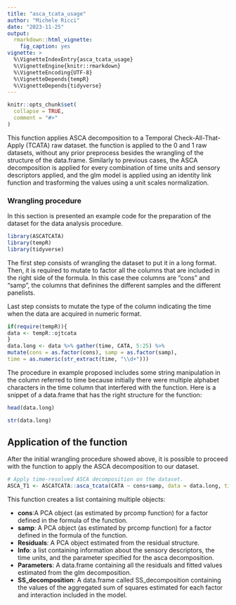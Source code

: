 ---
title: "asca_tcata_usage"
author: "Michele Ricci"
date: "2023-11-25"
output: 
  rmarkdown::html_vignette:
    fig_caption: yes
vignette: >
  %\VignetteIndexEntry{asca_tcata_usage}
  %\VignetteEngine{knitr::rmarkdown}
  %\VignetteEncoding{UTF-8}
  %\VignetteDepends{tempR}
  %\VignetteDepends{tidyverse}
---

```{r setup, include = FALSE}
knitr::opts_chunk$set(
  collapse = TRUE,
  comment = "#>"
)
```

This function applies ASCA decomposition to a Temporal Check-All-That-Apply (TCATA) raw dataset. the function is applied to the 0 and 1 raw datasets, without any prior preprocess besides the wrangling of the structure of the data.frame. 
Similarly to previous cases, the ASCA decomposition is applied for every combination of time units and sensory descriptors applied, and the glm model is applied using an identity link function and trasforming the values using a unit scales normalization.




### Wrangling procedure

In this section is presented an example code for the preparation of the dataset for the data analysis procedure.

```{r, message=F, warning=F}
library(ASCATCATA)
library(tempR)
library(tidyverse)
```

 The first step consists of wrangling the dataset to put it in a long format.
 Then, it is required to mutate to factor all the columns that are included in the right side of the formula. In this case thee columns are "cons" and "samp", the columns that definines the different samples and the different panelists. 
 
Last step consists to mutate the type of the column indicating the time when the data are acquired in numeric format.

```{r}
if(require(tempR)){
data <- tempR::ojtcata
}
data.long <- data %>% gather(time, CATA, 5:25) %>%
mutate(cons = as.factor(cons), samp = as.factor(samp),
time = as.numeric(str_extract(time, "\\d+")))

```


The procedure in example proposed includes some string manipulation in the column referred to time because initially there were multiple alphabet characters in the time column that interfered with the function. Here is a snippet of a data.frame that has the right structure for the function:

```{r}
head(data.long)

str(data.long)
```

## Application of the function

After the initial wrangling procedure showed above, it is possible to proceed with the function to apply the ASCA decomposition to our dataset.

```{r}
# Apply time-resolved ASCA decomposition on the dataset.
ASCA_T1 <- ASCATCATA::asca_tcata(CATA ~ cons+samp, data = data.long, timecol = "time", attributes = "attribute")

```


This function creates a list containing multiple objects:

* **cons**:A PCA object (as estimated by prcomp function) for a factor defined in the formula of the function.
* **samp**: A PCA object (as estimated by prcomp function) for a factor defined in the formula of the function.
* **Residuals**: A PCA object estimated from the residual structure.
* **Info**: a list containing information about the sensory descriptors, the time units, and the parameter specified for the asca decomposition.
* **Parameters**: A data.frame containing all the residuals and fitted values estimated from the glm decomposition.
* **SS_decomposition**: A data.frame called SS_decomposition containing the values of the aggregated sum of squares estimated for each factor and interaction included in the model.




